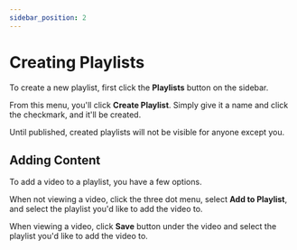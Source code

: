 ```yaml
---
sidebar_position: 2
---
```


# Creating Playlists

To create a new playlist, first click the **Playlists** button on the sidebar.

From this menu, you'll click **Create Playlist**. Simply give it a name and click the checkmark, and it'll be created.

Until published, created playlists will not be visible for anyone except you.

## Adding Content

To add a video to a playlist, you have a few options.

When not viewing a video, click the three dot menu, select **Add to Playlist**, and select the playlist you'd like to add the video to.

When viewing a video, click **Save** button under the video and select the playlist you'd like to add the video to.
